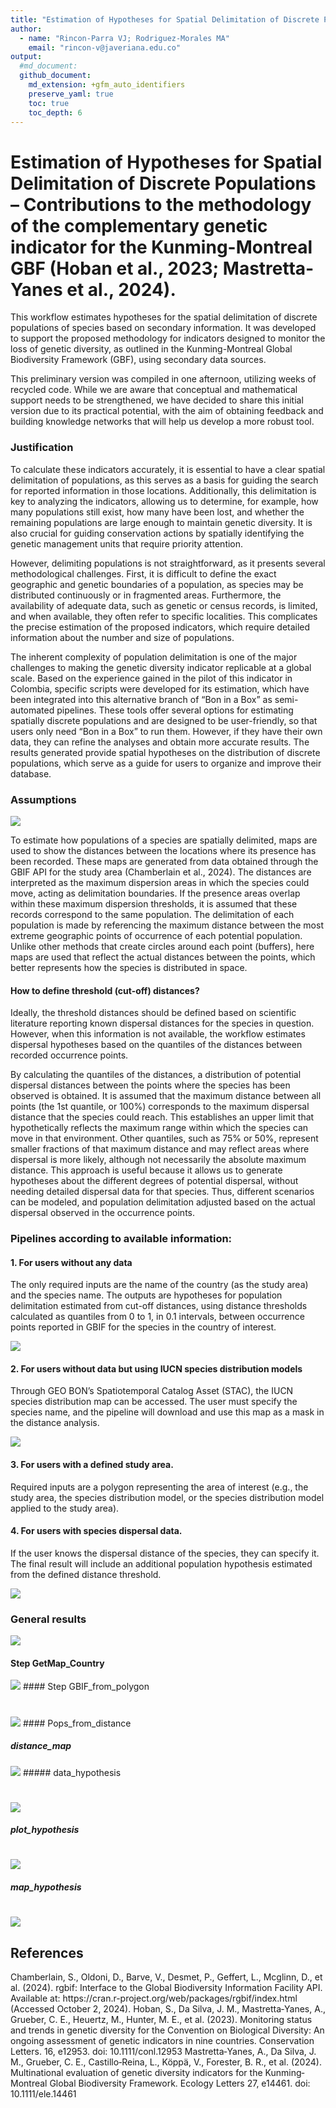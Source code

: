```yaml
---
title: "Estimation of Hypotheses for Spatial Delimitation of Discrete Populations."
author: 
  - name: "Rincon-Parra VJ; Rodriguez-Morales MA"
    email: "rincon-v@javeriana.edu.co"
output: 
  #md_document:
  github_document:
    md_extension: +gfm_auto_identifiers
    preserve_yaml: true
    toc: true
    toc_depth: 6
---
```


# Estimation of Hypotheses for Spatial Delimitation of Discrete Populations – Contributions to the methodology of the complementary genetic indicator for the Kunming-Montreal GBF (Hoban et al., 2023; Mastretta‐Yanes et al., 2024).

This workflow estimates hypotheses for the spatial delimitation of discrete populations of species based on secondary information. It was developed to support the proposed methodology for indicators designed to monitor the loss of genetic diversity, as outlined in the Kunming-Montreal Global Biodiversity Framework (GBF), using secondary data sources.

This preliminary version was compiled in one afternoon, utilizing weeks of recycled code. While we are aware that conceptual and mathematical support needs to be strengthened, we have decided to share this initial version due to its practical potential, with the aim of obtaining feedback and building knowledge networks that will help us develop a more robust tool.

### Justification
To calculate these indicators accurately, it is essential to have a clear spatial delimitation of populations, as this serves as a basis for guiding the search for reported information in those locations. Additionally, this delimitation is key to analyzing the indicators, allowing us to determine, for example, how many populations still exist, how many have been lost, and whether the remaining populations are large enough to maintain genetic diversity. It is also crucial for guiding conservation actions by spatially identifying the genetic management units that require priority attention.

However, delimiting populations is not straightforward, as it presents several methodological challenges. First, it is difficult to define the exact geographic and genetic boundaries of a population, as species may be distributed continuously or in fragmented areas. Furthermore, the availability of adequate data, such as genetic or census records, is limited, and when available, they often refer to specific localities. This complicates the precise estimation of the proposed indicators, which require detailed information about the number and size of populations.

The inherent complexity of population delimitation is one of the major challenges to making the genetic diversity indicator replicable at a global scale. Based on the experience gained in the pilot of this indicator in Colombia, specific scripts were developed for its estimation, which have been integrated into this alternative branch of "Bon in a Box" as semi-automated pipelines. These tools offer several options for estimating spatially discrete populations and are designed to be user-friendly, so that users only need "Bon in a Box" to run them. However, if they have their own data, they can refine the analyses and obtain more accurate results. The results generated provide spatial hypotheses on the distribution of discrete populations, which serve as a guide for users to organize and improve their database.

### Assumptions

![](README_figures/Basic_analysisis.jpg)

To estimate how populations of a species are spatially delimited, maps are used to show the distances between the locations where its presence has been recorded. These maps are generated from data obtained through the GBIF API for the study area (Chamberlain et al., 2024). The distances are interpreted as the maximum dispersion areas in which the species could move, acting as delimitation boundaries. If the presence areas overlap within these maximum dispersion thresholds, it is assumed that these records correspond to the same population. The delimitation of each population is made by referencing the maximum distance between the most extreme geographic points of occurrence of each potential population. Unlike other methods that create circles around each point (buffers), here maps are used that reflect the actual distances between the points, which better represents how the species is distributed in space.

#### How to define threshold (cut-off) distances? 
Ideally, the threshold distances should be defined based on scientific literature reporting known dispersal distances for the species in question. However, when this information is not available, the workflow estimates dispersal hypotheses based on the quantiles of the distances between recorded occurrence points.

By calculating the quantiles of the distances, a distribution of potential dispersal distances between the points where the species has been observed is obtained. It is assumed that the maximum distance between all points (the 1st quantile, or 100%) corresponds to the maximum dispersal distance that the species could reach. This establishes an upper limit that hypothetically reflects the maximum range within which the species can move in that environment. Other quantiles, such as 75% or 50%, represent smaller fractions of that maximum distance and may reflect areas where dispersal is more likely, although not necessarily the absolute maximum distance. This approach is useful because it allows us to generate hypotheses about the different degrees of potential dispersal, without needing detailed dispersal data for that species. Thus, different scenarios can be modeled, and population delimitation adjusted based on the actual dispersal observed in the occurrence points.

### Pipelines according to available information:

#### 1. For users without any data
The only required inputs are the name of the country (as the study area) and the species name. The outputs are hypotheses for population delimitation estimated from cut-off distances, using distance thresholds calculated as quantiles from 0 to 1, in 0.1 intervals, between occurrence points reported in GBIF for the species in the country of interest.

![](README_figures/UsersNoData.png)


#### 2. For users without data but using IUCN species distribution models
Through GEO BON’s Spatiotemporal Catalog Asset (STAC), the IUCN species distribution map can be accessed. The user must specify the species name, and the pipeline will download and use this map as a mask in the distance analysis.

![](README_figures/UsersUICNmap.png)

#### 3. For users with a defined study area.
Required inputs are a polygon representing the area of interest (e.g., the study area, the species distribution model, or the species distribution model applied to the study area).

#### 4. For users with species dispersal data.
If the user knows the dispersal distance of the species, they can specify it. The final result will include an additional population hypothesis estimated from the defined distance threshold.

![](README_figures/UsersDistantInfo.png)

### General results

![](README_figures/Step Pops_from_distance.png)

#### Step GetMap_Country

![](README_figures/Step GetMap_Country.png)
#### Step GBIF_from_polygon

#

![](README_figures/Step GBIF_from_polygon.png)
#### Pops_from_distance 

##### distance_map

![](README_figures/Step Pops_from_distance distance_map.png)
##### data_hypothesis  

#

![](README_figures/Step Pops_from_distance data_hypotesis.png)

##### plot_hypothesis

#

![](README_figures/Step Pops_from_distance plot_hyp.png)

#####  map_hypothesis

#

![](README_figures/Step Pops_from_distance map_hypotesis.png)

## References
Chamberlain, S., Oldoni, D., Barve, V., Desmet, P., Geffert, L., Mcglinn, D., et al. (2024). rgbif: Interface to the Global Biodiversity Information Facility API. Available at: https://cran.r-project.org/web/packages/rgbif/index.html (Accessed October 2, 2024).
Hoban, S., Da Silva, J. M., Mastretta‐Yanes, A., Grueber, C. E., Heuertz, M., Hunter, M. E., et al. (2023). Monitoring status and trends in genetic diversity for the Convention on Biological Diversity: An ongoing assessment of genetic indicators in nine countries. Conservation Letters. 16, e12953. doi: 10.1111/conl.12953
Mastretta‐Yanes, A., Da Silva, J. M., Grueber, C. E., Castillo‐Reina, L., Köppä, V., Forester, B. R., et al. (2024). Multinational evaluation of genetic diversity indicators for the Kunming‐Montreal Global Biodiversity Framework. Ecology Letters 27, e14461. doi: 10.1111/ele.14461